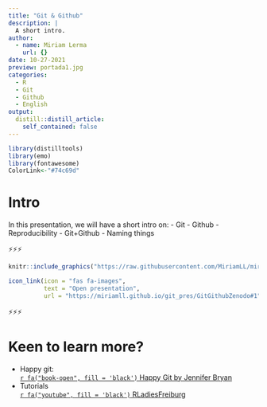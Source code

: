 ```yaml
---
title: "Git & Github"
description: |
  A short intro.
author:
  - name: Miriam Lerma
    url: {}
date: 10-27-2021
preview: portada1.jpg
categories:
  - R
  - Git
  - Github
  - English
output:
  distill::distill_article:
    self_contained: false
---
```


```r
library(distilltools)
library(emo)
library(fontawesome)
ColorLink<-"#74c69d"
```

# Intro

In this presentation, we will have a short intro on:
- Git 
- Github
- Reproducibility
- Git+Github
- Naming things

⚡⚡⚡

```r
knitr::include_graphics("https://raw.githubusercontent.com/MiriamLL/miriamlerma_/main/_posts/2021-10-27-gitgithub/portada1.jpg")
```

```r
icon_link(icon = "fas fa-images",
          text = "Open presentation",
          url = "https://miriamll.github.io/git_pres/GitGithubZenodo#1")
```

⚡⚡⚡

# Keen to learn more?

- Happy git:    
[`r fa("book-open", fill = 'black')` Happy Git by Jennifer Bryan](https://happygitwithr.com/)<br>
- Tutorials   
[`r fa("youtube", fill = 'black')` RLadiesFreiburg](https://www.youtube.com/watch?v=tSse0KPgSoQ&t=1s)

